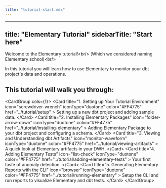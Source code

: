```yaml
---
title: "tutorial-start.mdx"
---
```


---
title: "Elementary Tutorial"
sidebarTitle: "Start here"
---

Welcome to the Elementary tutorial!&lt;br/&gt;
(Which we considered naming Elementary school)&lt;br/&gt;

In this tutorial you will learn how to use Elementary to monitor your dbt project's data and operations.

## This tutorial will walk you through:

&lt;CardGroup cols={1}&gt;
  &lt;Card
    title="1. Setting up Your Tutorial Environment"
    icon="screwdriver-wrench"
    iconType="duotone"
    color="#FF4775"
    href="../tutorial/setup"
  &gt;
    Setting up a new dbt project and adding sample data.
  &lt;/Card&gt;
  &lt;Card
    title="2. Installing Elementary Packages"
    icon="folder-arrow-down"
    iconType="duotone"
    color="#FF4775"
    href="../tutorial/installing-elementary"
  &gt;
    Adding Elementary Package to your dbt project and configuring a schema.
  &lt;/Card&gt;
  &lt;Card
    title="3. Viewing and Understanding dbt Artifacts"
    icon="monitor-waveform"
    iconType="duotone"
    color="#FF4775"
    href="../tutorial/viewing-artifacts"
  &gt;
    A quick look at Elementary artifacts in your DWH.
  &lt;/Card&gt;
  &lt;Card
    title="4. Adding Elementary Tests"
    icon="list-check"
    iconType="duotone"
    color="#FF4775"
    href="../tutorial/adding-elementary-tests"
  &gt;
    Your first taste of anomaly detection.
  &lt;/Card&gt;
  &lt;Card
    title="5. Generating Elementary Reports with the CLI"
    icon="browser"
    iconType="duotone"
    color="#FF4775"
    href="../tutorial/running-elementary"
  &gt;
    Setup the CLI and run reports to visualize Elementary and dbt tests.
  &lt;/Card&gt;
&lt;/CardGroup&gt;
